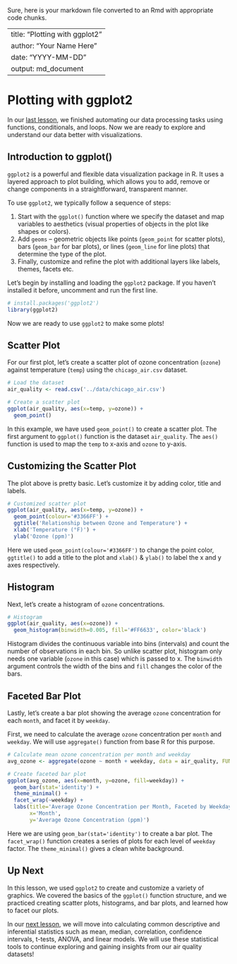 Sure, here is your markdown file converted to an Rmd with appropriate code chunks.

---
title: "Plotting with ggplot2"
author: "Your Name Here"
date: "YYYY-MM-DD"
output: md_document
---

# Plotting with ggplot2

In our [last lesson](../4-Writing-Functions-Conditionals-and-Loops), we finished automating our data processing tasks using functions, conditionals, and loops. Now we are ready to explore and understand our data better with visualizations. 

## Introduction to ggplot()

`ggplot2` is a powerful and flexible data visualization package in R. It uses a layered approach to plot building, which allows you to add, remove or change components in a straightforward, transparent manner. 

To use `ggplot2`, we typically follow a sequence of steps:

1. Start with the `ggplot()` function where we specify the dataset and map variables to aesthetics (visual properties of objects in the plot like shapes or colors).
2. Add `geoms` – geometric objects like points (`geom_point` for scatter plots), bars (`geom_bar` for bar plots), or lines (`geom_line` for line plots) that determine the type of the plot.
3. Finally, customize and refine the plot with additional layers like labels, themes, facets etc.

Let's begin by installing and loading the `ggplot2` package. If you haven't installed it before, uncomment and run the first line.

```r
# install.packages('ggplot2')
library(ggplot2)
```

Now we are ready to use `ggplot2` to make some plots!

## Scatter Plot

For our first plot, let's create a scatter plot of ozone concentration (`ozone`) against temperature (`temp`) using the `chicago_air.csv` dataset. 

```r
# Load the dataset
air_quality <- read.csv('../data/chicago_air.csv')

# Create a scatter plot
ggplot(air_quality, aes(x=temp, y=ozone)) +
  geom_point()
```

In this example, we have used `geom_point()` to create a scatter plot. The first argument to `ggplot()` function is the dataset `air_quality`. The `aes()` function is used to map the `temp` to x-axis and `ozone` to y-axis.

## Customizing the Scatter Plot

The plot above is pretty basic. Let's customize it by adding color, title and labels.

```r
# Customized scatter plot
ggplot(air_quality, aes(x=temp, y=ozone)) +
  geom_point(colour='#3366FF') +
  ggtitle('Relationship between Ozone and Temperature') +
  xlab('Temperature (°F)') +
  ylab('Ozone (ppm)')
```

Here we used `geom_point(colour='#3366FF')` to change the point color, `ggtitle()` to add a title to the plot and `xlab()` & `ylab()` to label the x and y axes respectively.

## Histogram

Next, let's create a histogram of `ozone` concentrations.

```r
# Histogram
ggplot(air_quality, aes(x=ozone)) +
  geom_histogram(binwidth=0.005, fill='#FF6633', color='black')
```

Histogram divides the continuous variable into bins (intervals) and count the number of observations in each bin. So unlike scatter plot, histogram only needs one variable (`ozone` in this case) which is passed to x. The `binwidth` argument controls the width of the bins and `fill` changes the color of the bars.

## Faceted Bar Plot

Lastly, let's create a bar plot showing the average `ozone` concentration for each `month`, and facet it by `weekday`.

First, we need to calculate the average `ozone` concentration per `month` and `weekday`. We will use `aggregate()` function from base R for this purpose.

```r
# Calculate mean ozone concentration per month and weekday
avg_ozone <- aggregate(ozone ~ month + weekday, data = air_quality, FUN = mean, na.rm = TRUE)

# Create faceted bar plot
ggplot(avg_ozone, aes(x=month, y=ozone, fill=weekday)) +
  geom_bar(stat='identity') +
  theme_minimal() +
  facet_wrap(~weekday) +
  labs(title='Average Ozone Concentration per Month, Faceted by Weekday',
       x='Month',
       y='Average Ozone Concentration (ppm)')
```

Here we are using `geom_bar(stat='identity')` to create a bar plot. The `facet_wrap()` function creates a series of plots for each level of `weekday` factor. The `theme_minimal()` gives a clean white background.

## Up Next

In this lesson, we used `ggplot2` to create and customize a variety of graphics. We covered the basics of the `ggplot()` function structure, and we practiced creating scatter plots, histograms, and bar plots, and learned how to facet our plots.

In our [next lesson](../6-Basic-Statistics-in-R), we will move into calculating common descriptive and inferential statistics such as mean, median, correlation, confidence intervals, t-tests, ANOVA, and linear models. We will use these statistical tools to continue exploring and gaining insights from our air quality datasets!
